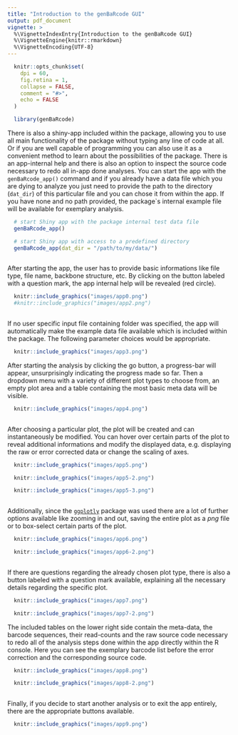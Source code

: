 ```yaml
---
title: "Introduction to the genBaRcode GUI"
output: pdf_document
vignette: >
  %\VignetteIndexEntry{Introduction to the genBaRcode GUI}
  %\VignetteEngine{knitr::rmarkdown}
  %\VignetteEncoding{UTF-8}
---
```


```r

  knitr::opts_chunk$set(
    dpi = 60,
    fig.retina = 1,
    collapse = FALSE,
    comment = "#>",
    echo = FALSE
  )

  library(genBaRcode)

```

There is also a shiny-app included within the package, allowing you to use all main functionality of the package without typing any line of code at all. Or if you are well capable of programming you can also use it as a convenient method to learn about the possibilities of the package. There is an app-internal help and there is also an option to inspect the source code necessary to redo all in-app done analyses.
You can start the app with the `genBaRcode_app()` command and if you already have a data file which you are dying to analyze you just need to provide the path to the directory (`dat_dir`) of this particular file and you can chose it from within the app. If you have none and no path provided, the package`s internal example file will be available for exemplary analysis.\newline

```r

  # start Shiny app with the package internal test data file  
  genBaRcode_app()

  # start Shiny app with access to a predefined directory
  genBaRcode_app(dat_dir = "/path/to/my/data/")
  
```

After starting the app, the user has to provide basic informations like file type, file name, backbone structure, etc. By clicking on the button labeled with a question mark, the app internal help will be revealed (red circle).\newline

```r

  knitr::include_graphics("images/app0.png")
  #knitr::include_graphics("images/app2.png")
  
```



\pagebreak
If no user specific input file containing folder was specified, the app will automatically make the example data file available which is included within the package. The following parameter choices would be appropriate.

```r

  knitr::include_graphics("images/app3.png")

```

After starting the analysis by clicking the go button, a progress-bar will appear, unsurprisingly indicating the progress made so far. Then a dropdown menu with a variety of different plot types to choose from, an empty plot area and a table containing the most basic meta data will be visible.

```r

  knitr::include_graphics("images/app4.png")
  
```

\pagebreak
After choosing a particular plot, the plot will be created and can instantaneously be modified. You can hover over certain parts of the plot to reveal additional informations and modify the displayed data, e.g. displaying the raw or error corrected data or change the scaling of axes.\newline

```r

  knitr::include_graphics("images/app5.png")

```

\hspace{7cm}

```r
  knitr::include_graphics("images/app5-2.png")
```

\hspace{7cm}
  
```r

  knitr::include_graphics("images/app5-3.png")
  
```

\pagebreak
Additionally, since the [`ggplotly`](https://www.rdocumentation.org/packages/plotly/versions/4.9.0/topics/ggplotly) package was used there are a lot of further options available like zooming in and out, saving the entire plot as a *png* file or to box-select certain parts of the plot.\newline

```r

  knitr::include_graphics("images/app6.png")

```

\hspace{7cm}

```r

  knitr::include_graphics("images/app6-2.png")
  
```

\pagebreak
If there are questions regarding the already chosen plot type, there is also a button labeled with a question mark available, explaining all the necessary details regarding the specific plot.\newline

```r

  knitr::include_graphics("images/app7.png")

```

\hspace{7cm}

```r

  knitr::include_graphics("images/app7-2.png")

```

\pagebreak
The included tables on the lower right side contain the meta-data, the barcode sequences, their read-counts and the raw source code necessary to redo all of the analysis steps done within the app directly within the R console. Here you can see the exemplary barcode list before the error correction and the corresponding source code.

```r

  knitr::include_graphics("images/app8.png")

```



```r

  knitr::include_graphics("images/app8-2.png")
  
```

Finally, if you decide to start another analysis or to exit the app entirely, there are the appropriate buttons available.\newline

```r

  knitr::include_graphics("images/app9.png")

```
